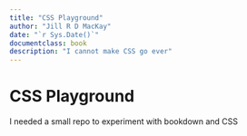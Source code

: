 ```yaml
---
title: "CSS Playground"
author: "Jill R D MacKay"
date: "`r Sys.Date()`"
documentclass: book
description: "I cannot make CSS go ever"
---
```


# CSS Playground {-}

I needed a small repo to experiment with bookdown and CSS
